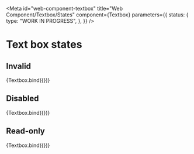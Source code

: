 <!-- @license CC0-1.0 -->


<Meta
  id="web-component-textbox"
  title="Web Component/Textbox/States"
  component={Textbox}
  parameters={{
    status: {
      type: "WORK IN PROGRESS",
    },
  }}
/>

# Text box states

## Invalid

<Canvas>
  <Story
    name="invalid"
    args={{
      ...exampleArgs,
      invalid: true,
    }}
  >
    {Textbox.bind({})}
  </Story>
</Canvas>

## Disabled

<Canvas>
  <Story
    name="disabled"
    args={{
      ...exampleArgs,
      disabled: true,
    }}
  >
    {Textbox.bind({})}
  </Story>
</Canvas>

## Read-only

<Canvas>
  <Story
    name="read-only"
    args={{
      ...exampleArgs,
      readOnly: true,
    }}
  >
    {Textbox.bind({})}
  </Story>
</Canvas>
